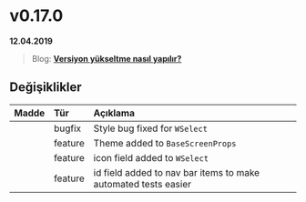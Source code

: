 
# v0.17.0

**12.04.2019**

> Blog: [__Versiyon yükseltme nasıl yapılır?__](/blog/how-to-version-upgrade)

## Değişiklikler

| Madde             | Tür           | Açıklama                                                                                          |
|:------------------|:--------------|:--------------------------------------------------------------------------------------------------|
|                   | bugfix        | Style bug fixed for `WSelect`                                                                     |
|                   | feature       | Theme added to `BaseScreenProps`                                                                  |
|                   | feature       | icon field added to `WSelect`                                                                     |
|                   | feature       | id field added to nav bar items to make automated tests easier                                    |

<br/>
<br/>